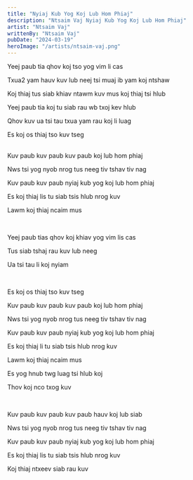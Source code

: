 ```yaml
---
title: "Nyiaj Kub Yog Koj Lub Hom Phiaj"
description: "Ntsaim Vaj Nyiaj Kub Yog Koj Lub Hom Phiaj"
artist: "Ntsaim Vaj"
writtenBy: "Ntsaim Vaj"
pubDate: "2024-03-19"
heroImage: "/artists/ntsaim-vaj.png"
---
```


Yeej paub tia qhov koj tso yog vim li cas

Txua2 yam hauv kuv lub neej tsi muaj ib yam koj ntshaw

Koj thiaj tus siab khiav ntawm kuv mus koj thiaj tsi hlub

Yeej paub tia koj tu siab rau wb txoj kev hlub

Qhov kuv ua tsi tau txua yam rau koj li luag

Es koj os thiaj tso kuv tseg

<br />
Kuv paub kuv paub kuv paub koj lub hom phiaj

Nws tsi yog nyob nrog tus neeg tiv tshav tiv nag

Kuv paub kuv paub nyiaj kub yog koj lub hom phiaj

Es koj thiaj lis tu siab tsis hlub nrog kuv

Lawm koj thiaj ncaim mus

<br />

Yeej paub tias qhov koj khiav yog vim lis cas

Tus siab tshaj rau kuv lub neeg

Ua tsi tau li koj nyiam

<br />

Es koj os thiaj tso kuv tseg

Kuv paub kuv paub kuv paub koj lub hom phiaj

Nws tsi yog nyob nrog tus neeg tiv tshav tiv nag

Kuv paub kuv paub nyiaj kub yog koj lub hom phiaj

Es koj thiaj li tu siab tsis hlub nrog kuv

Lawm koj thiaj ncaim mus

Es yog hnub twg luag tsi hlub koj

Thov koj nco txog kuv

<br />

Kuv paub kuv paub kuv paub hauv koj lub siab

Nws tsi yog nyob nrog tus neeg tiv tshav tiv nag

Kuv paub kuv paub nyiaj kub yog koj lub hom phiaj

Es koj thiaj lis tu siab tsis hlub nrog kuv

Koj thiaj ntxeev siab rau kuv
